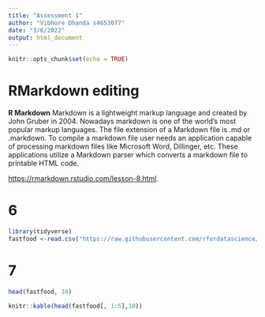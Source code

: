 ```yaml
---
title: "Assessment 1"
author: "Vibhore Dhanda s4653077"
date: "3/6/2022"
output: html_document
---
```


```r
knitr::opts_chunk$set(echo = TRUE)
```

# RMarkdown editing


**R Markdown** Markdown is a lightweight markup language and created by John Gruber in 2004. Nowadays markdown is one of the world’s most popular markup languages. The file extension of a Markdown file is .md or .markdown. To compile a markdown file user needs an application capable of processing markdown files like Microsoft Word, Dillinger, etc. These applications utilize a Markdown parser which converts a markdown file to printable HTML code. 

<https://rmarkdown.rstudio.com/lesson-8.html>.

# 6

```r
library(tidyverse)
fastfood <-read.csv("https://raw.githubusercontent.com/rfordatascience/tidytuesday/master/data/2018/2018-09-04/fastfood_calories.csv")
```
# 7
 
```r

head(fastfood, 10) 

knitr::kable(head(fastfood[, 1:5],10))

```
